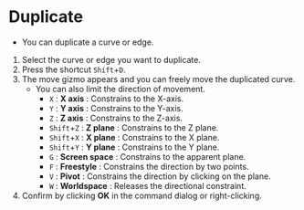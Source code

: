 
# Duplicate

- You can duplicate a curve or edge.

<KinouGaiyou shortcut="`Shift`+`D" command="Duplicate" button="Left of the command bar" />

1. Select the curve or edge you want to duplicate.
2. Press the shortcut `Shift`+`D`.
3. The move gizmo appears and you can freely move the duplicated curve.
   - You can also limit the direction of movement.
     - `X` : **X axis** : Constrains to the X-axis.
     - `Y` : **Y axis** : Constrains to the Y-axis.
     - `Z` : **Z axis** : Constrains to the Z-axis.
     - `Shift`+`Z` : **Z plane** : Constrains to the Z plane.
     - `Shift`+`X` : **X plane** : Constrains to the X plane.
     - `Shift`+`Y` : **Y plane** : Constrains to the Y plane.
     - `G` : **Screen space** : Constrains to the apparent plane.
     - `F` : **Freestyle** : Constrains the direction by two points.
     - `V` : **Pivot** : Constrains the direction by clicking on the plane.
     - `W` : **Worldspace** : Releases the directional constraint.
4. Confirm by clicking **OK** in the command dialog or right-clicking.

